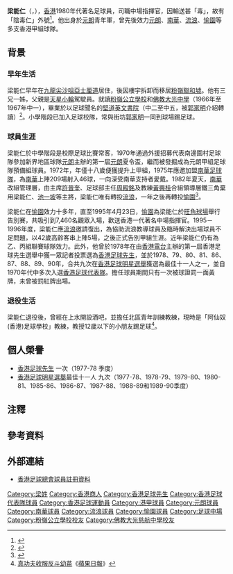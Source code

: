 {{noteta|G1=足球}}{{Football player infobox
| playername= 梁能仁
| fullname = 梁能仁
| nickname = 仁仔、陰毒仁
| image = Leung Nang Yan.JPG
| dateofbirth = {{birth date and age|1954|2|2}}
| cityofbirth = 
| countryofbirth = {{HKG-1945}}
| height = 
| currentclub  = 已退役
| position = [[中場|中場]]
| youthyears = 1970–1972
| youthclubs = [[元朗區體育會|元朗]]
| years = 1972–1975 <br> 1975–1982 <br> 1982–1983 <br> 1983–1995 <br> 1995–1996
| clubs = [[元朗區體育會|元朗]]<br>[[南華足球隊|南華]]<br>[[香港流浪足球會|流浪]]<br>[[愉園體育會|愉園]]<br>[[香港流浪足球會|流浪]]
| caps(goals) =86 (12) <br>209 (46) <br>25 (7) <br>265 (38) <br> 5 (0) 
| nationalyears = 1975–1990
| nationalteam = [[香港足球代表隊|香港]]
| nationalcaps(goals) =28 (3) 
}}

'''梁能仁'''（{{lang-en|Leung Nang Yan}}，{{bd|1954年|2月2日|||梁能仁}}），[[香港|香港]]1980年代著名足球員，司職中場指揮官，因輸送甚「毒」，故有「陰毒仁」外號<ref>{{Cite news |url=http://hk.apple.nextmedia.com/sports/art/20100826/14383800 |title=土炮指揮官 胡國雄最堅 |publisher=香港蘋果日報 |date=2010-08-26 |5= |access-date=2019-08-03 |7= |archive-date=2016-06-01 |archive-url=https://web.archive.org/web/20160601112514/http://hk.apple.nextmedia.com/sports/art/20100826/14383800 |dead-url=yes }}</ref>。他出身於[[元朗區體育會|元朗]]青年軍，曾先後效力[[元朗區體育會|元朗]]、[[南華足球隊|南華]]、[[香港流浪足球會|流浪]]、[[愉園體育會|愉園]]等多支香港甲組球隊。

==背景==
===早年生活===
梁能仁早年在[[九龍|九龍]][[尖沙咀|尖沙咀]][[亞士厘道|亞士厘道]]居住{{noteTag|name=守下留情|關於梁能仁成長地、家庭背景、校園生活以及與郭家明一同到球場踢足球的資料出自香港電台第二台廣播節目《守下留情》於2018年2月19日播出的訪問。}}，後因樓宇拆卸而移居[[粉嶺|粉嶺]][[聯和墟|聯和墟]]{{noteTag|name=守下留情}}。他有三兄一姊{{noteTag|name=守下留情}}，父親是[[天星小輪|天星小輪]]駕駛員{{noteTag|name=守下留情}}。就讀[[粉嶺公立學校|粉嶺公立學校]]和[[佛教大光慈航中學|佛教大光中學]]（1966年至1967年中一）{{noteTag|name=守下留情1|關於梁能仁小學母校、被郭家明介紹轉讀堅道英文書院以及成為職業足球員經過的資料出自香港電台第二台廣播節目《守下留情》於2018年2月20日播出的訪問。}}，畢業於以足球聞名的[[堅道英文書院|堅道英文書院]]（中二至中五，被[[郭家明|郭家明]]介紹轉讀{{noteTag|name=守下留情1}}）<ref>{{cite web |url=https://www.facebook.com/hkfhs/posts/812187775791044/ |title=【足球雜誌專訪3】球壇新偶像——足球先生梁能仁 |last= |first= |date=2019-03-08|website= |publisher=香港足球史學會 Hong Kong Football History Society |access-date=2019-08-03|quote= |archive-date=2019-08-31 |archive-url=https://web.archive.org/web/20190831071350/https://www.facebook.com/hkfhs/posts/812187775791044/ |dead-url=no }}</ref>。小學階段已加入足球校隊{{noteTag|name=守下留情}}，常與街坊[[郭家明|郭家明]]一同到球場踢足球{{noteTag|name=守下留情}}。

===球員生涯===
梁能仁於中學階段是校際足球比賽常客{{noteTag|name=守下留情1}}，1970年通過外援招募代表南邊圍村足球隊參加新界地區球隊[[元朗區體育會|元朗]]主辦的第一屆[[元朗|元朗]]夏令盃{{noteTag|name=守下留情1}}，繼而被發掘成為元朗甲組足球隊預備組球員{{noteTag|name=守下留情1}}。1972年，年僅十八歲便獲提升上甲組，1975年應邀加盟[[南華足球隊|南華足球隊]]{{noteTag|name=守下留情1}}，為[[南華足球隊|南華]]上陣209場射入46球，一向深受南華支持者愛戴。1982年夏天，[[南華足球隊|南華]]改組管理層，由主席[[許晉奎|許晉奎]]、足球部主任[[周殿銘|周殿銘]]及教練[[黃興桂|黃興桂]]合組領導層鐵三角棄用梁能仁、[[池一坡|池一坡]]等主將，梁能仁唯有轉投[[香港流浪足球會|流浪]]{{noteTag|name=守下留情2|關於梁能仁轉投香港流浪足球會及愉園體育會、當選1978年第一屆香港足球先生、獲選為最佳十一人以及入選香港足球代表隊的資料出自香港電台第二台廣播節目《守下留情》於2018年2月22日播出的訪問。}}，一年之後再轉投[[愉園體育會|愉園]]<ref>{{Cite news|url=http://hk.apple.nextmedia.com/template/apple/art_main.php?iss_id=20110708&sec_id=25391&subsec_id=25392&art_id=15412124 |title=當年被踢「落山」難釋懷 陰毒仁好波要用腦 |publisher=香港蘋果日報 |date=2011-07|access-date=2019-08-03|}}</ref>{{noteTag|name=守下留情2}}。

梁能仁在[[愉園體育會|愉園]]效力十多年，直至1995年4月23日{{noteTag|name=守下留情3|關於梁能仁結束球員生涯年份、以42歲高齡客串上陣5場足球賽原因、只罰一張黃牌、未曾被罰紅牌出場、在上水開設酒吧以及擔任北區青年訓練教練的資料出自香港電台第二台廣播節目《守下留情》於2018年2月23日播出的訪問。}}，[[愉園體育會|愉園]]為梁能仁於[[旺角球場|旺角球場]]舉行告別賽，共吸引到7,460名觀眾入場，歡送香港一代著名中場指揮官。1995－1996年度，梁能仁應[[香港流浪足球會|流浪]]邀請復出，為協助流浪教導球員及臨時解決出場球員不足問題{{noteTag|name=守下留情3}}，以42歲高齡客串上陣5場，之後正式告別甲組生涯。近年梁能仁仍有為乙、丙組聯賽球隊效力。此外，他曾於1978年在由[[香港電台|香港電台]]主辦的第一屆香港足球先生選舉中獲一眾記者投票選為[[香港足球先生|香港足球先生]]{{noteTag|name=守下留情2}}，並於1978、79、80、81、86、87、88、89、90年，合共九次在[[香港足球明星選舉|香港足球明星選舉]]獲選為最佳十一人之一{{noteTag|name=守下留情2}}，並自1970年代中多次入選[[香港足球代表隊|香港足球代表隊]]{{noteTag|name=守下留情2}}。擔任球員期間只有一次被球證罰一面黃牌{{noteTag|name=守下留情3}}，未曾被罰紅牌出場{{noteTag|name=守下留情3}}。

===退役生活===
梁能仁退役後，曾經在上水開設酒吧{{noteTag|name=守下留情3}}，並擔任北區青年訓練教練{{noteTag|name=守下留情3}}，現時是「阿仙奴(香港)足球學校」教練，教授12歲以下的小朋友踢足球<ref>[http://hk.apple.nextmedia.com/template/apple/art_main.php?iss_id=20110708&sec_id=25391&subsec_id=25392&art_id=15412125 真功夫收服反斗幼苗]《[[蘋果日報|蘋果日報]]》</ref>。

==個人榮譽==
*[[香港足球先生|香港足球先生]] 一次（1977-78 季度）
*[[香港足球明星選舉|香港足球明星選舉]]最佳十一人 九次（1977-78、1978-79、1979-80、1980-81、1985-86、1986-87、1987-88、1988-89和1989-90季度）

==注釋==
{{noteFoot}}

==參考資料==
{{reflist}}

==外部連結==
* [http://www.hkfa.com/player_view.php?player_id=5606 香港足球總會球員註冊資料] {{Wayback|url=http://www.hkfa.com/player_view.php?player_id=5606 |date=20160304211105 }}

{{香港足球先生}}
{{1977-78年香港足球明星選舉最佳十一人}}
{{1978-79年香港足球明星選舉最佳十一人}}
{{1979-80年香港足球明星選舉最佳十一人}}
{{1980-81年香港足球明星選舉最佳十一人}}
{{1985-86年香港足球明星選舉最佳十一人}}
{{香港足球總會百周年世紀球星}}

{{DEFAULTSORT: Leung Nang Yan}} 

[[Category:梁姓|Category:梁姓]]
[[Category:香港商人|Category:香港商人]]
[[Category:香港足球先生|Category:香港足球先生]]
[[Category:香港足球代表隊球員|Category:香港足球代表隊球員]]
[[Category:香港足球運動員|Category:香港足球運動員]]
[[Category:港甲球員|Category:港甲球員]]
[[Category:元朗球員|Category:元朗球員]]
[[Category:南華球員|Category:南華球員]]
[[Category:流浪球員|Category:流浪球員]]
[[Category:愉園球員|Category:愉園球員]]
[[Category:足球中場|Category:足球中場]]
[[Category:粉嶺公立學校校友|Category:粉嶺公立學校校友]]
[[Category:佛教大光慈航中學校友|Category:佛教大光慈航中學校友]]